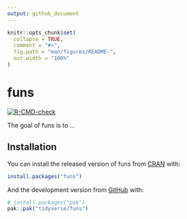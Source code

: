 ```yaml
---
output: github_document
---
```


<!-- README.md is generated from README.Rmd. Please edit that file -->

```r
knitr::opts_chunk$set(
  collapse = TRUE,
  comment = "#>",
  fig.path = "man/figures/README-",
  out.width = "100%"
)
```

# funs

<!-- badges: start -->
[![R-CMD-check](https://github.com/tidyverse/funs/workflows/R-CMD-check/badge.svg)](https://github.com/tidyverse/funs/actions)
<!-- badges: end -->

The goal of funs is to ...

## Installation

You can install the released version of funs from [CRAN](https://CRAN.R-project.org) with:

``` r
install.packages("funs")
```

And the development version from [GitHub](https://github.com/) with:

``` r
# install.packages("pak")
pak::pak("tidyverse/funs")
```

